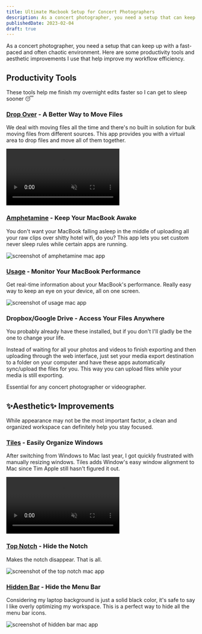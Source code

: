 ```yaml
---
title: Ultimate Macbook Setup for Concert Photographers
description: As a concert photographer, you need a setup that can keep up with a fast-paced and often chaotic environment. Here are some productivity tools and aesthetic improvements I use that help improve my workflow efficiency.
publishedDate: 2023-02-04
draft: true
---
```


As a concert photographer, you need a setup that can keep up with a fast-paced and often chaotic environment. Here are some productivity tools and aesthetic improvements I use that help improve my workflow efficiency.

## Productivity Tools

These tools help me finish my overnight edits faster so I can get to sleep sooner 😴

### [Drop Over](https://dropoverapp.com/) - A Better Way to Move Files

We deal with moving files all the time and there's no built in solution for bulk moving files from different sources. This app provides you with a virtual area to drop files and move all of them together.

<video preload="auto" muted="muted" src="https://dropover.s3.eu-central-1.amazonaws.com/videos/ventura/dropover_intro.mp4" playsinline="" autoplay="autoplay" loop="loop"></video>

### [Amphetamine](https://apps.apple.com/us/app/amphetamine/id937984704?mt=12) - Keep Your MacBook Awake

You don't want your MacBook falling asleep in the middle of uploading all your raw clips over shitty hotel wifi, do you? This app lets you set custom never sleep rules while certain apps are running.

![screenshot of amphetamine mac app](https://is2-ssl.mzstatic.com/image/thumb/PurpleSource124/v4/82/04/9a/82049a6e-4d61-2313-aaca-32a90313d0f8/c5ca1382-483a-4044-95d7-487766871826_amph_ASC_2021_02.jpg/626x0w.webp)

### [Usage](https://usage.pro/) - Monitor Your MacBook Performance

Get real-time information about your MacBook's performance. Really easy way to keep an eye on your device, all on one screen.

![screenshot of usage mac app](https://usage.pro/images/home-macos-screenshot-p-800.png)

### Dropbox/Google Drive - Access Your Files Anywhere

You probably already have these installed, but if you don't I'll gladly be the one to change your life.

Instead of waiting for all your photos and videos to finish exporting and then uploading through the web interface, just set your media export destination to a folder on your computer and have these apps automatically sync/upload the files for you. This way you can upload files while your media is still exporting.

Essential for any concert photographer or videographer.

## ✨Aesthetic✨ Improvements

While appearance may not be the most important factor, a clean and organized workspace can definitely help you stay focused.

### [Tiles](https://freemacsoft.net/tiles/) - Easily Organize Windows

After switching from Windows to Mac last year, I got quickly frustrated with manually resizing windows. Tiles adds Window's easy window alignment to Mac since Tim Apple still hasn't figured it out.

<video muted autoplay loop>
  <source src="https://freemacsoft.net/tiles/tiles.webm" type="video/webm" />
  <source src="https://freemacsoft.net/tiles/tiles.mp4" type="video/mp4" />
  Your browser does not support the video tag.
</video>

### [Top Notch](https://topnotch.app/) - Hide the Notch

Makes the notch disappear. That is all.

![screenshot of the top notch mac app](https://topnotch.app/_nuxt/img/macbook@2x.d5e8305.png)

### [Hidden Bar](https://apps.apple.com/us/app/hidden-bar/id1452453066?mt=12) - Hide the Menu Bar

Considering my laptop background is just a solid black color, it's safe to say I like overly optimizing my workspace. This is a perfect way to hide all the menu bar icons.

![screenshot of hidden bar mac app](https://is5-ssl.mzstatic.com/image/thumb/Purple123/v4/87/ef/ee/87efee47-0191-bf71-9710-0474d7671f03/pr_source.png/626x0w.webp)
